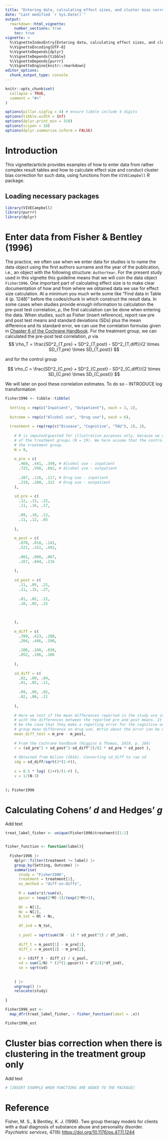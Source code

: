 ```yaml
---
title: "Entering data, calculating effect sizes, and cluster bias correction when there is clustering in one group only"
date: "Last modified `r Sys.Date()`"
output: 
  rmarkdown::html_vignette:
    number_sections: true
    toc: true
vignette: >
  %\VignetteIndexEntry{Entering data, calculating effect sizes, and cluster bias correction when there is clustering in one group only}
  %\VignetteEncoding{UTF-8}
  %\VignetteDepends{dplyr}
  %\VignetteDepends{tibble}
  %\VignetteDepends{purrr}
  %\VignetteEngine{knitr::rmarkdown}
editor_options: 
  chunk_output_type: console
---
```


```r
knitr::opts_chunk$set(
  collapse = TRUE,
  comment = "#>"
)

options(pillar.sigfig = 4) # ensure tibble include 4 digits
options(tibble.width = Inf)
options(dplyr.print_min = 310)
options(scipen = 10)
options(dplyr.summarise.inform = FALSE)
```

# Introduction

This vignette/article provides examples of how to enter data from rather complex result tables and how to calculate effect size and conduct cluster bias correction for such data, using functions from the `VIVECampbell` R package. 

## Loading necessary packages

```r
library(VIVECampbell)
library(purrr)
library(dplyr)
```

# Enter data from Fisher & Bentley (1996)

The practice, we often use when we enter data for studies is to name the data object using the first authors surname and the year of the publication, i.e., an object with the following structure: `AuthorYear`. For the present study used in this vignette this guideline means that we will coin the data object `Fisher1996`. One important part of calculating effect size is to make clear documentation of how and from where we obtained data we use for effect size calculation. At a minimum you much write some like "Find data in Table 4 (p. 1248)" before the codes/chunk in which construct the result data. In some cases when studies provide enough information to calculation the pre-post test correlation, $\rho$, the first calculation can be done when entering the data. When studies, such as Fisher (insert reference), report raw pre and post test means and standard deviations (SDs) plus the mean difference and its standard error, we can use the correlation formulas given in [Chapter 6 of the Cochrane Handbook](https://training.cochrane.org/handbook/current/chapter-06). For the treatment group, we can calculated the pre-post test correlation, $\rho$ via       
$$ \rho_T = \frac{SD^2_{T,pre} + SD^2_{T,post} - SD^2_{T,diff}}{2 \times SD_{T,pre} \times SD_{T,post}} $$

and for the control group

$$ \rho_C = \frac{SD^2_{C,pre} + SD^2_{C,post} - SD^2_{C,diff}}{2 \times SD_{C,pre} \times SD_{C,post}} $$   

We will later on pool these correlation estimates. To do so - INTRODUCE log transformation

```r

Fisher1996 <- tibble::tibble(
  
  Setting = rep(c("Inpatient", "Outpatient"), each = 3, 2),
  
  Outcome = rep(c("Alcohol use", "Drug use"), each = 6),
  
  treatment = rep(rep(c("Disease", "Cognitive", "TAU"), 2), 2),
  
    # N is imputed/guested for illustrative purposes only, because we only know the total sample 
    # of the treatment groups (N = 19). We here assume that the control group have similar size as
    # the treatment group. 
    N = 9, 
    
    m_pre = c(
      .469, .441, .349, # Alcohol use - inpatient
      .725, .598, .682, # Alcohol use - outpatient
      
      .107, .116, .117, # Drug use - inpatient 
      .219, .200, .322  # Drug use - outpatient
    ),
    
    sd_pre = c(
      .12, .13, .22,
      .11, .16, .17,
      
      .09, .10, .12,
      .11, .12, .05
      
    ),
    
    m_post = c(
      .070, .018, .141,
      .521, .152, .492,
      
      .001, .008, .087,
      .167, .044, .216
      
    ),
    
    sd_post = c(
      .11, .05, .21,
      .11, .15, .27,
      
      .01, .02, .12,
      .10, .05, .15
      
      
      
    ),
    
    m_diff = c(
      .399, .423, .208,
      .204, .446, .190,
      
      .106, .108, .030,
      .052, .196, .106
      
    ),
    
    sd_diff = c(
      .02, .09, .04,
      .01, .02, .11,
      
      .09, .09, .02, 
      .02, .08, .11
      
    ),
  
    # Here we test if the mean differences reported in the study are in line
    # with the differences between the reported pre and post means. It seems to
    # be the case that they make a reporting error for the cognitive outpatient 
    # group mean difference on drug use. Wrtie about the error can be on many levels
    mean_diff_test = m_pre - m_post,
    
    # From the Cochrane handbook (Higgins & Thomas, 2019, p. 166)
    r = (sd_pre^2 + sd_post^2-sd_diff^2)/(2 * sd_pre * sd_post ),
    
    # Obtained from Wilson (2016). Converting sd_diff to raw sd
    sdg = sd_diff/sqrt(2*(1-r)),
    
    z = 0.5 * log( (1+r)/(1-r) ),
    v = 1/(N-3)
    
    
); Fisher1996

```

# Calculating Cohens' *d* and Hedges' *g*

Add text

```r

treat_label_fisher <- unique(Fisher1996$treatment)[1:2]


fisher_function <- function(label){
  
  Fisher1996 |> 
    dplyr::filter(treatment != label) |> 
    group_by(Setting, Outcome) |> 
    summarise(
      study = "Fisher1996",
      treatment = treatment[1],
      es_method = "diff-in-diffs",
      
      M = sum(v*z)/sum(v),
      ppcor = (exp(2*M)-1)/(exp(2*M)+1),
      
      Nt = N[1],
      Nc = N[2],
      N_tot = Nt + Nc,
      
      df_ind = N_tot,
      
      s_pool = sqrt(sum((N - 1) * sd_post^2) / df_ind),
      
      diff_t = m_post[1] - m_pre[1],
      diff_c = m_post[2] - m_pre[2],
      
      d = (diff_t - diff_c) / s_pool,
      vd = sum(1/N) * (2*(1-ppcor)) + d^2/(2*df_ind),
      se = sqrt(vd)
      
      
    ) |> 
    ungroup() |> 
    relocate(study)
  
}

Fisher1996_est <- 
  map_dfr(treat_label_fisher, ~ fisher_function(label = .x))

Fisher1996_est
```

# Cluster bias correction when there is clustering in the treatment group only

Add text

```r

# [INSERT EXAMPLE WHEN FUNCTIONS ARE ADDED TO THE PACKAGE]

```

# Reference 

Fisher, M. S., & Bentley, K. J. (1996). Two group therapy models for clients with a dual diagnosis of substance abuse and personality disorder. *Psychiatric services*, 47(6) <https://doi.org/10.1176/ps.47.11.1244>
